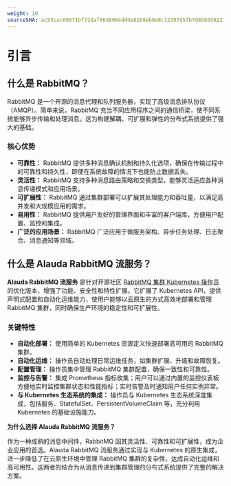 ```yaml
---
weight: 10
sourceSHA: ac53cac09671bf72daf86d8964ddde81b9eb0e8c12397d5fb7d8bb556227991f
---
```


# 引言

## 什么是 RabbitMQ？

RabbitMQ 是一个开源的消息代理和队列服务器，实现了高级消息排队协议（AMQP）。简单来说，RabbitMQ 充当不同应用程序之间的通信桥梁，使不同系统能够异步传输和处理消息。这为构建解耦、可扩展和弹性的分布式系统提供了强大的基础。

### 核心优势

- **可靠性：** RabbitMQ 提供多种消息确认机制和持久化选项，确保在传输过程中的可靠性和持久性，即使在系统故障的情况下也能防止数据丢失。
- **灵活性：** RabbitMQ 支持多种消息路由策略和交换类型，能够灵活适应各种消息传递模式和应用场景。
- **可扩展性：** RabbitMQ 通过集群部署可以扩展其处理能力和吞吐量，以满足高并发和大规模应用的需求。
- **易用性：** RabbitMQ 提供用户友好的管理界面和丰富的客户端库，方便用户配置、监控和集成。
- **广泛的应用场景：** RabbitMQ 广泛应用于微服务架构、异步任务处理、日志聚合、消息通知等领域。

## 什么是 Alauda RabbitMQ 流服务？

**Alauda RabbitMQ 流服务** 是针对开源社区 [RabbitMQ 集群 Kubernetes 操作员](https://www.rabbitmq.com/kubernetes/operator/operator-overview#cluster-operator) 的优化版本，增强了功能、安全性和特性扩展。它扩展了 Kubernetes API，提供声明式配置和自动化运维能力，使用户能够以云原生的方式高效地部署和管理 RabbitMQ 集群，同时确保生产环境的稳定性和可扩展性。

### 关键特性

- **自动化部署：** 使用简单的 Kubernetes 资源定义快速部署高可用的 RabbitMQ 集群。
- **自动化运维：** 操作员自动处理日常运维任务，如集群扩展、升级和故障恢复。
- **配置管理：** 操作员集中管理 RabbitMQ 集群配置，确保一致性和可靠性。
- **监控与告警：** 集成 Prometheus 指标收集；用户可以通过内置的监控仪表板方便地实时监控集群状态和性能指标；实时告警及时通知用户任何实例异常。
- **与 Kubernetes 生态系统的集成：** 操作员与 Kubernetes 生态系统深度集成，包括服务、StatefulSet、PersistentVolumeClaim 等，充分利用 Kubernetes 的基础设施能力。

**为什么选择 Alauda RabbitMQ 流服务？**

作为一种成熟的消息中间件，RabbitMQ 因其灵活性、可靠性和可扩展性，成为企业应用的首选。Alauda RabbitMQ 流服务通过实现与 Kubernetes 的原生集成，进一步降低了在云原生环境中管理 RabbitMQ 集群的复杂性，达成自动化运维和高可用性。这两者的结合为从消息传递到集群管理的分布式系统提供了完整的解决方案。
